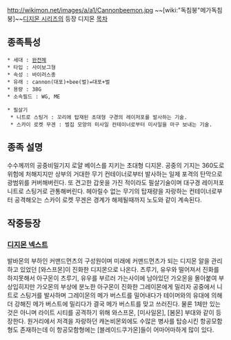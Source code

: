 http://wikimon.net/images/a/a1/Cannonbeemon.jpg
~~[wiki:"독침붕"메가독침붕]~~[[디지몬 시리즈]]의 등장 디지몬
[[목차]]
== 종족특성 ==
 * 세대 : [[완전체]]
 * 타입 : 사이보그형
 * 속성 : 바이러스종
 * 유래 : cannon(대포)+bee(벌)=대포+벌
 * 용량 : 38G
 * 소속필드 : WG, ME

 * 필살기
  * 니트로 스팅거 : 꼬리에 탑재된 초대형 구경의 레이저포를 발사하는 기술.
  * 스카이 로켓 무겐 : 벌집 모양의 미사일 컨테이너로부터 미사일을 마구 보내는 기술.

== 종족 설명 ==
수수께끼의 공중비밀기지 로얄 베이스를 지키는 초대형 디지몬. 공중의 기지는 360도로 위험에 처해지지만 상부의 거대한 무기 컨테이너로부터 발사하는 일제 포격의 탄막으로 광범위를 커버해버린다. 또 견고한 갑옷을 가진 적이라도 필살기술이며 대구경 레이저포 니트로 스팅거로 관통해버린다. 헤아릴수 없는 무기의 탑재량을 자랑하는 컨테이너로부터 공격해오는 스카이 로켓 무겐은 경계가 해제될때까지 노도와 같이 계속된다.

== 작중등장 ==
=== [[디지몬 넥스트]] ===
발바몬의 부하인 커맨드먼츠의 구성원이며 미래에 커맨드먼츠가 되는 디지몬 알을 관리하고 있었던 [와스프몬]이 진화한 디지몬으로 나온다. 츠루기, 유우와 떨어져서 진화를 하지못해서 아구몬이 츠루기, 유우를 부르러 가는사이에 남아있던 가오몬을 몰아붙여 부상입히지만 가오몬의 부상에 분노한 아구몬이 진화한 그레이몬에게 밀리자 공중에서 니트로 스팅거를 발사하며 그레이몬의 메가 버스트를 밀어내다가 테이머와의 유대에 의해 더 강해진 메가 버스트에 밀리다가 결국 메가 버스트를 맞고 쓰러진다. 물론 1체만 있는것은 아니며 라이트 시티를 공격하기 위해 와스프몬, [미사일몬], [봄몬] 부대와 같이 등장한다. 원거리에서 저격을 자랑하던 캐논비몬외에도 수많은 병사를 탑승시킨 항공모함형도 존재하는데 이 항공모함형에는 [블레이드쿠가몬]들이 어마어마하게 많이 있다. 
